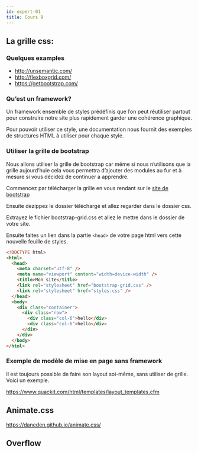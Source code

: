 ```yaml
---
id: expert-01
title: Cours 9
---
```



## La grille css:

### Quelques examples

- http://unsemantic.com/
- http://flexboxgrid.com/
- https://getbootstrap.com/

### Qu’est un framework?

Un framework ensemble de styles prédéfinis que l’on peut réutiliser partout pour construire notre site plus rapidement garder une cohérence graphique.

Pour pouvoir utiliser ce style, une documentation nous fournit des exemples de structures HTML à utiliser pour chaque style.

### Utiliser la grille de bootstrap

Nous allons utiliser la grille de bootstrap car même si nous n’utilisons que la grille aujourd’huie cela vous permettra d’ajouter des modules au fur et à mesure si vous décidez de continuer a apprendre.

Commencez par télécharger la grille en vous rendant sur le [site de bootstrap](https://getbootstrap.com/)

Ensuite dezippez le dossier téléchargé et allez regarder dans le dossier css.

Extrayez le fichier bootstrap-grid.css et allez le mettre dans le dossier de votre site.

Ensuite faites un lien dans la partie `<head>` de votre page html vers cette nouvelle feuille de styles.

```html
<!DOCTYPE html>
<html>
  <head>
    <meta charset="utf-8" />
    <meta name="viewport" content="width=device-width" />
    <title>Mon site</title>
    <link rel="stylesheet" href="bootstrap-grid.css" />
    <link rel="stylesheet" href="styles.css" />
  </head>
  <body>
    <div class="container">
      <div class="row">
        <div class="col-6">hello</div>
        <div class="col-6">hello</div>
      </div>
    </div>
  </body>
</html>
```

### Exemple de modèle de mise en page sans framework

Il est toujours possible de faire son layout soi-même, sans utiliser de grille. Voici un exemple.

https://www.quackit.com/html/templates/layout_templates.cfm

<Codepen hash="GyOQXN" user="borisrorsvort" themeId="light" />

## Animate.css

https://daneden.github.io/animate.css/

## Overflow
